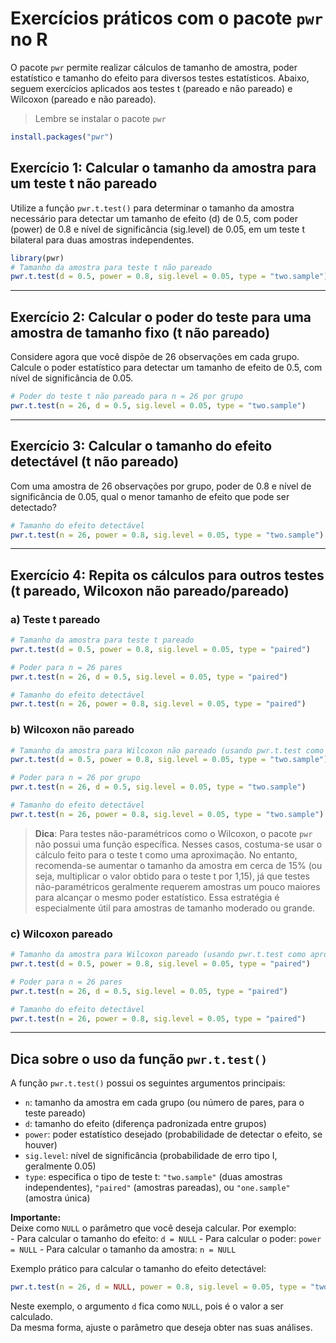 # Exercícios práticos com o pacote `pwr` no R

O pacote `pwr` permite realizar cálculos de tamanho de amostra, poder estatístico e tamanho do efeito para diversos testes estatísticos. Abaixo, seguem exercícios aplicados aos testes t (pareado e não pareado) e Wilcoxon (pareado e não pareado).

> Lembre se instalar o pacote `pwr`

```r
install.packages("pwr")
```

## Exercício 1: Calcular o tamanho da amostra para um teste t não pareado

Utilize a função `pwr.t.test()` para determinar o tamanho da amostra necessário para detectar um tamanho de efeito (d) de 0.5, com poder (power) de 0.8 e nível de significância (sig.level) de 0.05, em um teste t bilateral para duas amostras independentes.

```r
library(pwr)
# Tamanho da amostra para teste t não pareado
pwr.t.test(d = 0.5, power = 0.8, sig.level = 0.05, type = "two.sample")
```

---

## Exercício 2: Calcular o poder do teste para uma amostra de tamanho fixo (t não pareado)

Considere agora que você dispõe de 26 observações em cada grupo. Calcule o poder estatístico para detectar um tamanho de efeito de 0.5, com nível de significância de 0.05.

```r
# Poder do teste t não pareado para n = 26 por grupo
pwr.t.test(n = 26, d = 0.5, sig.level = 0.05, type = "two.sample")
```

---

## Exercício 3: Calcular o tamanho do efeito detectável (t não pareado)

Com uma amostra de 26 observações por grupo, poder de 0.8 e nível de significância de 0.05, qual o menor tamanho de efeito que pode ser detectado?

```r
# Tamanho do efeito detectável
pwr.t.test(n = 26, power = 0.8, sig.level = 0.05, type = "two.sample")
```

---

## Exercício 4: Repita os cálculos para outros testes (t pareado, Wilcoxon não pareado/pareado)

### a) Teste t pareado

```r
# Tamanho da amostra para teste t pareado
pwr.t.test(d = 0.5, power = 0.8, sig.level = 0.05, type = "paired")

# Poder para n = 26 pares
pwr.t.test(n = 26, d = 0.5, sig.level = 0.05, type = "paired")

# Tamanho do efeito detectável
pwr.t.test(n = 26, power = 0.8, sig.level = 0.05, type = "paired")
```

### b) Wilcoxon não pareado

```r
# Tamanho da amostra para Wilcoxon não pareado (usando pwr.t.test como aproximação)
pwr.t.test(d = 0.5, power = 0.8, sig.level = 0.05, type = "two.sample")

# Poder para n = 26 por grupo
pwr.t.test(n = 26, d = 0.5, sig.level = 0.05, type = "two.sample")

# Tamanho do efeito detectável
pwr.t.test(n = 26, power = 0.8, sig.level = 0.05, type = "two.sample")
```

> **Dica**: Para testes não-paramétricos como o Wilcoxon, o pacote `pwr` não possui uma função específica. Nesses casos, costuma-se usar o cálculo feito para o teste t como uma aproximação. No entanto, recomenda-se aumentar o tamanho da amostra em cerca de 15% (ou seja, multiplicar o valor obtido para o teste t por 1,15), já que testes não-paramétricos geralmente requerem amostras um pouco maiores para alcançar o mesmo poder estatístico. Essa estratégia é especialmente útil para amostras de tamanho moderado ou grande.

### c) Wilcoxon pareado

```r
# Tamanho da amostra para Wilcoxon pareado (usando pwr.t.test como aproximação)
pwr.t.test(d = 0.5, power = 0.8, sig.level = 0.05, type = "paired")

# Poder para n = 26 pares
pwr.t.test(n = 26, d = 0.5, sig.level = 0.05, type = "paired")

# Tamanho do efeito detectável
pwr.t.test(n = 26, power = 0.8, sig.level = 0.05, type = "paired")
```

---

## Dica sobre o uso da função `pwr.t.test()`

A função `pwr.t.test()` possui os seguintes argumentos principais:

- `n`: tamanho da amostra em cada grupo (ou número de pares, para o teste pareado)
- `d`: tamanho do efeito (diferença padronizada entre grupos)
- `power`: poder estatístico desejado (probabilidade de detectar o efeito, se houver)
- `sig.level`: nível de significância (probabilidade de erro tipo I, geralmente 0.05)
- `type`: especifica o tipo de teste t: `"two.sample"` (duas amostras independentes), `"paired"` (amostras pareadas), ou `"one.sample"` (amostra única)

**Importante:**  
Deixe como `NULL` o parâmetro que você deseja calcular. Por exemplo:  
- Para calcular o tamanho do efeito: `d = NULL`
- Para calcular o poder: `power = NULL`
- Para calcular o tamanho da amostra: `n = NULL`

Exemplo prático para calcular o tamanho do efeito detectável:

```r
pwr.t.test(n = 26, d = NULL, power = 0.8, sig.level = 0.05, type = "two.sample")
```

Neste exemplo, o argumento `d` fica como `NULL`, pois é o valor a ser calculado.  
Da mesma forma, ajuste o parâmetro que deseja obter nas suas análises.
